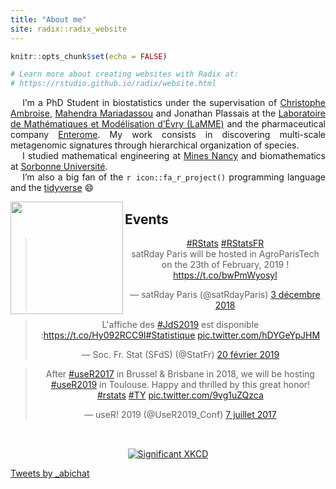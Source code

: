 ```yaml
---
title: "About me"
site: radix::radix_website
---
```


```r
knitr::opts_chunk$set(echo = FALSE)

# Learn more about creating websites with Radix at:
# https://rstudio.github.io/radix/website.html

```

<div style="text-align:justify"> 
&emsp; I'm a PhD Student in biostatistics under the supervisation of <a href="http://www.math-evry.cnrs.fr/members/Cambroise/welcome" target="_blank">Christophe Ambroise</a>, <a href="https://mahendra-mariadassou.github.io" target="_blank">Mahendra Mariadassou</a> and Jonathan Plassais at the <a href="http://www.math-evry.cnrs.fr/doku.php" target="_blank">Laboratoire de Mathématiques et Modélisation d'Évry (LaMME)</a> and the pharmaceutical company <a href="http://www.enterome.com" target="_blank">Enterome</a>. My work consists in discovering multi-scale metagenomic signatures through hierarchical organization of species. <br>
&emsp; I studied mathematical engineering at <a href="https://mines-nancy.univ-lorraine.fr" target="_blank">Mines Nancy</a> and biomathematics at <a href="https://www.sorbonne-universite.fr" target="_blank">Sorbonne Université</a>. <br>
&emsp; I'm also a big fan of the `r icon::fa_r_project()` programming language and the <a href="https://www.tidyverse.org" target="_blank">tidyverse</a> 😄
</div>

<aside> 
  <img src="img/pp.png" align="left" width=180 />
</aside>


## Events

<blockquote class="twitter-tweet" data-lang="fr" align="center"><p lang="en" dir="ltr"><a href="https://twitter.com/hashtag/RStats?src=hash&amp;ref_src=twsrc%5Etfw">#RStats</a> <a href="https://twitter.com/hashtag/RStatsFR?src=hash&amp;ref_src=twsrc%5Etfw">#RStatsFR</a> <br>satRday Paris will be hosted in AgroParisTech on the 23th of February, 2019 ! <a href="https://t.co/bwPmWyosyl">https://t.co/bwPmWyosyl</a></p>&mdash; satRday Paris (@satRdayParis) <a href="https://twitter.com/satRdayParis/status/1069569698206023680?ref_src=twsrc%5Etfw">3 décembre 2018</a></blockquote>
<script async src="https://platform.twitter.com/widgets.js" charset="utf-8"></script>

<blockquote class="twitter-tweet" data-lang="fr" align="center"><p lang="fr" dir="ltr">L&#39;affiche des <a href="https://twitter.com/hashtag/JdS2019?src=hash&amp;ref_src=twsrc%5Etfw">#JdS2019</a> est disponible :<a href="https://t.co/Hy092RCC9I">https://t.co/Hy092RCC9I</a><a href="https://twitter.com/hashtag/Statistique?src=hash&amp;ref_src=twsrc%5Etfw">#Statistique</a> <a href="https://t.co/hDYGeYpJHM">pic.twitter.com/hDYGeYpJHM</a></p>&mdash; Soc. Fr. Stat (SFdS) (@StatFr) <a href="https://twitter.com/StatFr/status/1098210029369470977?ref_src=twsrc%5Etfw">20 février 2019</a></blockquote>
<script async src="https://platform.twitter.com/widgets.js" charset="utf-8"></script>

<blockquote class="twitter-tweet" data-lang="fr" align="center"><p lang="en" dir="ltr">After <a href="https://twitter.com/hashtag/useR2017?src=hash&amp;ref_src=twsrc%5Etfw">#useR2017</a> in Brussel &amp; Brisbane in 2018, we will be hosting <a href="https://twitter.com/hashtag/useR2019?src=hash&amp;ref_src=twsrc%5Etfw">#useR2019</a> in Toulouse. Happy and thrilled by this great honor! <a href="https://twitter.com/hashtag/rstats?src=hash&amp;ref_src=twsrc%5Etfw">#rstats</a> <a href="https://twitter.com/hashtag/TY?src=hash&amp;ref_src=twsrc%5Etfw">#TY</a> <a href="https://t.co/9vg1uZQzca">pic.twitter.com/9vg1uZQzca</a></p>&mdash; useR! 2019 (@UseR2019_Conf) <a href="https://twitter.com/UseR2019_Conf/status/883323876326887424?ref_src=twsrc%5Etfw">7 juillet 2017</a></blockquote>
<script async src="https://platform.twitter.com/widgets.js" charset="utf-8"></script>



##

<p align="center">
  <a href="https://xkcd.com/882/" target="_blank">  
    <img src="https://imgs.xkcd.com/comics/significant.png" alt="Significant XKCD" style="max-width: 90%;">
  </a>
</p>

<aside>
  <a class="twitter-timeline" data-lang="en" data-height="100%" data-theme="light" href="https://twitter.com/_abichat?ref_src=twsrc%5Etfw">Tweets by _abichat</a> <script async src="https://platform.twitter.com/widgets.js" charset="utf-8"></script>
</aside>